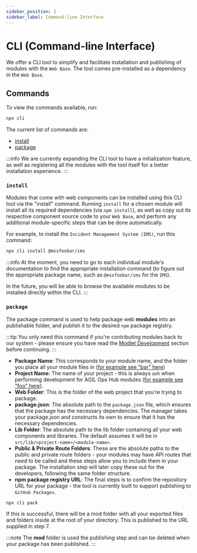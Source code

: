 ```yaml
---
sidebar_position: 2
sidebar_label: Command-line Interface
---
```



# CLI (Command-line Interface)

We offer a CLI tool to simplify and facilitate installation and publishing of modules with the `Web Base`. The tool
comes pre-installed as a dependency in the `Web Base`.

## Commands

To view the commands available, run:

```bash title="In web-base folder"
npx cli
```

The current list of commands are:

-   [install](#install)
-   [package](#package)

:::info
We are currently expanding the CLI tool to have a initialization feature, as well as registering all the modules
with the tool itself for a better installation experience.
:::

### `install`

Modules that come with web components can be installed using this CLI tool via the "install" command. Running `install`
for a chosen module will install all its required dependencies (via `npm install`), as well as copy out its respective
component source code to your `Web Base`, and perform any additional module-specific steps that can be done
automatically.

For example, to install the `Incident Management System (IMS)`, run this command:

```bash
npx cli install @mssfoobar/ims
```

:::info
At the moment, you need to go to each individual module's documentation to find the appropriate installation command (to
figure out the appropriate package name, such as `@mssfoobar/ims` for the `IMS`).

In the future, you will be able to browse the available modules to be installed directly within the CLI.
:::

### `package`

The package command is used to help package web **modules** into an publishable folder, and publish it to the
desired `npm` package registry.

:::tip
You only need this command if you're contributing modules back to our system - please
ensure you have read the [Modlet Development](/stable/contributing/development/module-development) section
before continuing.
:::

-   **Package Name**: This corresponds to your module name, and the folder you place all your module files in
    ([for example see "bar" here](/docs/stable/contributing/development/module-development#cli-tool-packaging-requirements))
-   **Project Name**: The name of your project - this is always `aoh` when performing development for AGIL Ops Hub
    modules ([for example see "foo" here](/docs/stable/contributing/development/module-development#cli-tool-packaging-requirements)).
-   **Web Folder**: This is the folder of the web project that you're trying to package.
-   **package.json**: The absolute path to the `package.json` file, which ensures that the package has the necessary
    dependencies. The manager takes your package.json and constructs its own to ensure that it has the
    necessary dependencies.
-   **Lib Folder**: The absolute path to the lib folder containing all your web components and libraries. The default
    assumes it will be in `src/lib/<project-name>/<module-name>`.
-   **Public & Private Route Folders**: These are the absolute paths to the public and private route folders - your
    modules may have API routes that need to be called and these steps allow you to include them in your package. The
    installation step will later copy these out for the developers, following the same folder structure.
-   **npm package registry URL**: The final steps is to confirm the repository URL for your package - the tool is
    currently built to support publishing to `GitHub Packages`.

```bash
npx cli pack
```

If this is successful, there will be a mod folder with all your exported files and folders inside at the root of your
directory. This is published to the URL supplied in step 7.

:::note
The **mod** folder is used the publishing step and can be deleted when your package has been published.
:::
